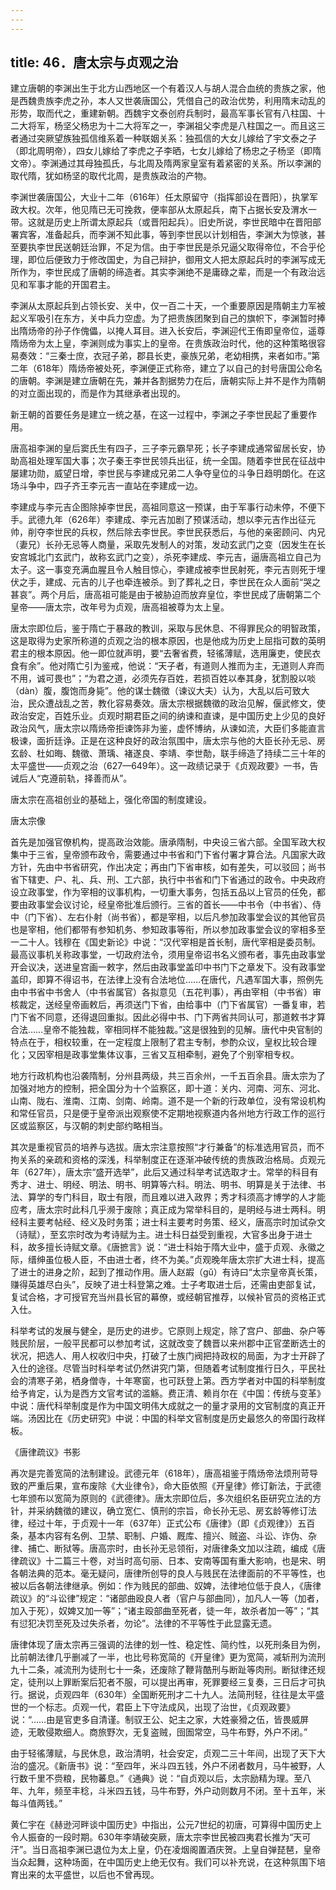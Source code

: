```yaml
---
---
---
```

title: 46．唐太宗与贞观之治
---




建立唐朝的李渊出生于北方山西地区一个有着汉人与胡人混合血统的贵族之家，他是西魏贵族李虎之孙，本人又世袭唐国公，凭借自己的政治优势，利用隋末动乱的形势，取而代之，重建新朝。西魏宇文泰创府兵制时，最高军事长官有八柱国、十二大将军，杨坚父杨忠为十二大将军之一，李渊祖父李虎是八柱国之一。而且这三者通过突厥望族独孤信维系着一种联姻关系：独孤信的大女儿嫁给了宇文泰之子（即北周明帝），四女儿嫁给了李虎之子李晒，七女儿嫁给了杨忠之子杨坚（即隋文帝）。李渊通过其母独孤氏，与北周及隋两家皇室有着紧密的关系。所以李渊的取代隋，犹如杨坚的取代北周，是贵族政治的产物。

李渊世袭唐国公，大业十二年（616年）任太原留守（指挥部设在晋阳），执掌军政大权。次年，他见隋已无可挽救，便率部从太原起兵，南下占据长安及渭水一带。这就是历史上所谓太原起兵（或晋阳起兵）。旧史所说，李世民暗中在晋阳部署宾客，准备起兵，而李渊不知此事，等到李世民以计划相告，李渊大为惊骇，甚至要执李世民送朝廷治罪，不足为信。由于李世民是杀兄逼父取得帝位，不合乎伦理，即位后便致力于修改国史，为自己辩护，御用文人把太原起兵时的李渊写成无所作为，李世民成了唐朝的缔造者。其实李渊绝不是庸碌之辈，而是一个有政治远见和军事才能的开国君主。

李渊从太原起兵到占领长安、关中，仅一百二十天，一个重要原因是隋朝主力军被起义军吸引在东方，关中兵力空虚。为了把贵族团聚到自己的旗帜下，李渊暂时捧出隋炀帝的孙子作傀儡，以掩人耳目。进入长安后，李渊迎代王侑即皇帝位，遥尊隋炀帝为太上皇，李渊则成为事实上的皇帝。在贵族政治时代，他的这种策略很容易奏效：“三秦士庶，衣冠子弟，郡县长吏，豪族兄弟，老幼相携，来者如市。”第二年（618年）隋炀帝被处死，李渊便正式称帝，建立了以自己的封号唐国公命名的唐朝。李渊是建立唐朝在先，兼并各割据势力在后，唐朝实际上并不是作为隋朝的对立面出现的，而是作为其继承者出现的。

新王朝的首要任务是建立一统之基，在这一过程中，李渊之子李世民起了重要作用。

唐高祖李渊的皇后窦氏生有四子，三子李元霸早死；长子李建成通常留居长安，协助高祖处理军国大事；次子秦王李世民领兵出征，统一全国。随着李世民在征战中屡建功勋，威望日增，李世民与李建成兄弟二人争夺皇位的斗争日趋明朗化。在这场斗争中，四子齐王李元吉一直站在李建成一边。

李建成与李元吉企图除掉李世民，高祖同意这一预谋，由于军事行动未停，不便下手。武德九年（626年）李建成、李元吉加剧了预谋活动，想以李元吉作出征元帅，削夺李世民的兵权，然后除去李世民。李世民获悉后，与他的亲密顾问、内兄（妻兄）长孙无忌等人商量，采取先发制人的对策，发动玄武门之变（因发生在长安宫城北门玄武门，故称玄武门之变），杀死李建成、李元吉，逼唐高祖立自己为太子。这一事变充满血腥且令人触目惊心，李建成被李世民射死，李元吉则死于埋伏之手，建成、元吉的儿子也牵连被杀。到了葬礼之日，李世民在众人面前“哭之甚哀”。两个月后，唐高祖可能是由于被胁迫而放弃皇位，李世民成了唐朝第二个皇帝——唐太宗，改年号为贞观，唐高祖被尊为太上皇。

唐太宗即位后，鉴于隋亡于暴政的教训，采取与民休息、不得罪民众的明智政策，这是取得为史家所称道的贞观之治的根本原因，也是他成为历史上屈指可数的英明君主的根本原因。他一即位就声明，要“去奢省费，轻徭薄赋，选用廉吏，使民衣食有余”。他对隋亡引为鉴戒，他说：“天子者，有道则人推而为主，无道则人弃而不用，诚可畏也”；“为君之道，必须先存百姓，若损百姓以奉其身，犹割股以啖（dàn）腹，腹饱而身毙”。他的谋士魏徵（谏议大夫）认为，大乱以后可致大治，民众遭战乱之苦，教化容易奏效。唐太宗根据魏徵的政治见解，偃武修文，使政治安定，百姓乐业。贞观时期君臣之间的纳谏和直谏，是中国历史上少见的良好政治风气，唐太宗以隋炀帝拒谏饰非为鉴，虚怀博纳，从谏如流，大臣们多能直言极谏，面折廷诤。正是在这种良好的政治氛围中，唐太宗与他的大臣长孙无忌、房玄龄、杜如晦、魏徵、萧瑀、褚遂良、李靖、李世勣，联手缔造了持续二三十年的太平盛世——贞观之治（627—649年）。这一政绩记录于《贞观政要》一书，告诫后人“克遵前轨，择善而从”。

唐太宗在高祖创业的基础上，强化帝国的制度建设。



唐太宗像



首先是加强官僚机构，提高政治效能。唐承隋制，中央设三省六部。全国军政大权集中于三省，皇帝颁布政令，需要通过中书省和门下省付署才算合法。凡国家大政方针，先由中书省研究，作出决定；再由门下省审核，如有差失，可以驳回；尚书省下辖吏、户、礼、兵、刑、工六部，执行中书省和门下省通过的政令。中央政府设立政事堂，作为宰相的议事机构，一切重大事务，包括五品以上官员的任免，都要由政事堂会议讨论，经皇帝批准后颁行。三省的首长——中书令（中书省）、侍中（门下省）、左右仆射（尚书省），都是宰相，以后凡参加政事堂会议的其他官员也是宰相，他们都带有参知机务、参知政事等衔，所以参加政事堂会议的宰相多至一二十人。钱穆在《国史新论》中说：“汉代宰相是首长制，唐代宰相是委员制。最高议事机关称政事堂，一切政府法令，须用皇帝诏书名义颁布者，事先由政事堂开会议决，送进皇宫画一敕字，然后由政事堂盖印中书门下之章发下。没有政事堂盖印，即算不得诏书，在法律上没有合法地位……在唐代，凡遇军国大事，照例先由中书省中书舍人（中书省属官）各拟意见（五花判事），再由宰相（中书省）审核裁定，送经皇帝画敕后，再须送门下省，由给事中（门下省属官）一番复审，若门下省不同意，还得退回重拟。因此必得中书、门下两省共同认可，那道敕书才算合法……皇帝不能独裁，宰相同样不能独裁。”这是很独到的见解。唐代中央官制的特点在于，相权较重，在一定程度上限制了君主专制，参酌众议，皇权比较合理化；又因宰相是政事堂集体议事，三省又互相牵制，避免了个别宰相专权。

地方行政机构也沿袭隋制，分州县两级，共三百余州，一千五百余县。唐太宗为了加强对地方的控制，把全国分为十个监察区，即十道：关内、河南、河东、河北、山南、陇右、淮南、江南、剑南、岭南。道不是一个新的行政单位，没有常设机构和常任官员，只是便于皇帝派出观察使不定期地视察道内各州地方行政工作的巡行区或监察区，与汉朝的刺史部约略相当。

其次是重视官员的培养与选拔。唐太宗注意按照“才行兼备”的标准选用官员，而不拘关系的亲疏和资格的深浅，科举制度正在逐渐冲破传统的贵族政治格局。贞观元年（627年），唐太宗“盛开选举”，此后又通过科举考试选取才士。常举的科目有秀才、进士、明经、明法、明书、明算等六科。明法、明书、明算是关于法律、书法、算学的专门科目，取士有限，而且难以进入政界；秀才科须高才博学的人才能应考，唐太宗时此科几乎濒于废除；真正成为常举科目的，是明经与进士两科。明经科主要考帖经、经义及时务策；进士科主要考时务策、经义，唐高宗时加试杂文（诗赋），至玄宗时改为考诗赋为主。进士科日益受到重视，大官多出身于进士科，故多擅长诗赋文章。《唐摭言》说：“进士科始于隋大业中，盛于贞观、永徽之际，缙绅虽位极人臣，不由进士者，终不为美。”贞观晚年唐太宗扩大进士科，提高了进士的进身之阶，起到了推动作用。唐人赵嘏（gǔ）有诗曰“太宗皇帝真长策，赚得英雄尽白头”，反映了进士科登第之难。士子考取进士后，还需由吏部复试，复试合格，才可授官充当州县长官的幕僚，或经朝官推荐，以候补官员的资格正式入仕。

科举考试的发展与健全，是历史的进步。它原则上规定，除了宫户、部曲、杂户等贱民阶层，一般平民都可以参加考试，这就改变了魏晋以来州郡中正官垄断选士的状况，把选人、用人权收归中央，打破了士族门阀把持政权的局面，为才士开辟了入仕的途径。尽管当时科举考试仍然讲究门第，但随着考试制度推行日久，平民社会的清寒子弟，栖身僧寺，十年寒窗，也可跃登上第。西方学者对中国的科举制度给予肯定，认为是西方文官考试的滥觞。费正清、赖肖尔在《中国：传统与变革》中说：唐代科举制度是作为中国文明伟大成就之一的量才录用的文官制度的真正开端。汤因比在《历史研究》中说：中国的科举文官制度是历史最悠久的帝国行政样板。



《唐律疏议》书影



再次是完善宽简的法制建设。武德元年（618年），唐高祖鉴于隋炀帝法烦刑苛导致的严重后果，宣布废除《大业律令》，命大臣依照《开皇律》修订新法，于武德七年颁布以宽简为原则的《武德律》。唐太宗即位后，多次组织名臣研究立法的方针，并采纳魏徵的建议，确立宽仁、慎刑的宗旨，命长孙无忌、房玄龄等修订法律，经过十年，于贞观十一年（637年）正式公布《唐律》（即《贞观律》）五百条，基本内容有名例、卫禁、职制、户婚、厩库、擅兴、贼盗、斗讼、诈伪、杂律、捕亡、断狱等。唐高宗时，由长孙无忌领衔，对唐律条文加以注疏，编成《唐律疏议》十二篇三十卷，对当时高句丽、日本、安南等国有重大影响，也是宋、明各朝法典的范本。毫无疑问，唐律所创导的良人与贱民在法律面前的不平等性，也被以后各朝法律继承。例如：作为贱民的部曲、奴婢，法律地位低于良人，《唐律疏议》的“斗讼律”规定：“诸部曲殴良人者（官户与部曲同），加凡人一等（加者，加入于死），奴婢又加一等”；“诸主殴部曲至死者，徒一年，故杀者加一等”；“其有愆犯决罚至死及过失杀者，勿论”。法律的不平等性于此显露无遗。

唐律体现了唐太宗再三强调的法律的划一性、稳定性、简约性，以死刑条目为例，比前朝法律几乎删减了一半，也比号称宽简的《开皇律》更为宽简，减斩刑为流刑九十二条，减流刑为徒刑七十一条，还废除了鞭背酷刑与断趾等肉刑。断狱律还规定，徒刑以上罪断案后犯者不服，可以提出再审，死罪要经三复奏，三日后才可执行。据说，贞观四年（630年）全国断死刑才二十九人。法简刑轻，往往是太平盛世的一个标志。贞观一代，君臣上下守法成风，出现了治世，《贞观政要》说：“……由是官吏多自清谨。制驭王公、妃主之家，大姓豪猾之伍，皆畏威屏迹，无敢侵欺细人。商旅野次，无复盗贼，囹圄常空，马牛布野，外户不闭。”

由于轻徭薄赋，与民休息，政治清明，社会安定，贞观二三十年间，出现了天下大治的盛况。《新唐书》说：“至四年，米斗四五钱，外户不闭者数月，马牛被野，人行数千里不赍粮，民物蕃息。”《通典》说：“自贞观以后，太宗励精为理。至八年、九年，频至丰稔，斗米四五钱，马牛布野，外户动则数月不闭。至十五年，米每斗值两钱。”

黄仁宇在《赫逊河畔谈中国历史》中指出，公元7世纪的初唐，可算得中国历史上令人振奋的一段时期。630年李靖破突厥，唐太宗李世民被四夷君长推为“天可汗”。当日高祖李渊已退位为太上皇，仍在凌烟阁置酒庆贺。上皇自弹琵琶，皇帝当众起舞，这种场面，在中国历史上绝无仅有。我们可以补充说，在这种氛围下培育出来的太平盛世，以后也不曾再现。